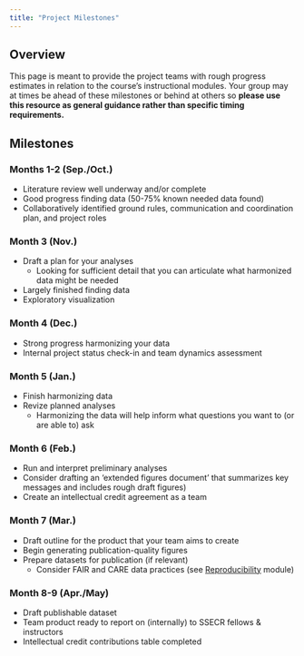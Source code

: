 ```yaml
---
title: "Project Milestones"
---
```


## Overview

This page is meant to provide the project teams with rough progress estimates in relation to the course's instructional modules. Your group may at times be ahead of these milestones or behind at others so **please use this resource as general guidance rather than specific timing requirements.**

## Milestones

### Months 1-2 (Sep./Oct.)

- Literature review well underway and/or complete
- Good progress finding data (50-75% known needed data found)
- Collaboratively identified ground rules, communication and coordination plan, and project roles

### Month 3 (Nov.)

- Draft a plan for your analyses
    - Looking for sufficient detail that you can articulate what harmonized data might be needed
- Largely finished finding data
- Exploratory visualization

### Month 4 (Dec.)

- Strong progress harmonizing your data
- Internal project status check-in and team dynamics assessment

### Month 5 (Jan.) 

- Finish harmonizing data
- Revize planned analyses
    - Harmonizing the data will help inform what questions you want to (or are able to) ask

### Month 6 (Feb.)

- Run and interpret preliminary analyses
- Consider drafting an 'extended figures document' that summarizes key messages and includes rough draft figures)
- Create an intellectual credit agreement as a team

### Month 7 (Mar.)

- Draft outline for the product that your team aims to create
- Begin generating publication-quality figures
- Prepare datasets for publication (if relevant)
    - Consider FAIR and CARE data practices (see [Reproducibility](https://lter.github.io/ssecr/mod_reproducibility.html) module)

### Month 8-9 (Apr./May)

- Draft publishable dataset
- Team product ready to report on (internally) to SSECR fellows & instructors
- Intellectual credit contributions table completed
